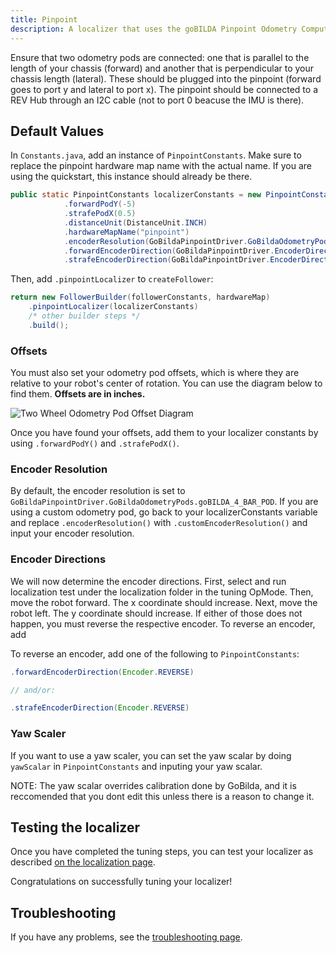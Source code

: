 ```yaml
---
title: Pinpoint
description: A localizer that uses the goBILDA Pinpoint Odometry Computer
---
```


<Callout title="Prerequisites" type="info">
  Ensure that two odometry pods are connected: one that is parallel to the length
  of your chassis (forward) and another that is perpendicular to your chassis length (lateral). These should be plugged 
  into the pinpoint (forward goes to port y and lateral to port x). The pinpoint should be connected 
  to a REV Hub through an I2C cable (not to port 0 beacuse the IMU is there).
</Callout>

## Default Values
In `Constants.java`, add an instance of `PinpointConstants`. Make sure to replace the pinpoint hardware map name
with the actual name. If you are using the quickstart, this instance should already be there.

```java title="Constants.java"
public static PinpointConstants localizerConstants = new PinpointConstants()
            .forwardPodY(-5)
            .strafePodX(0.5)
            .distanceUnit(DistanceUnit.INCH)
            .hardwareMapName("pinpoint")
            .encoderResolution(GoBildaPinpointDriver.GoBildaOdometryPods.goBILDA_4_BAR_POD)
            .forwardEncoderDirection(GoBildaPinpointDriver.EncoderDirection.FORWARD)
            .strafeEncoderDirection(GoBildaPinpointDriver.EncoderDirection.FORWARD);
```

Then, add `.pinpointLocalizer` to `createFollower`:

```java title="Constants.java"
return new FollowerBuilder(followerConstants, hardwareMap)
    .pinpointLocalizer(localizerConstants)
    /* other builder steps */
    .build();
```

### Offsets

You must also set your odometry pod offsets, which is where they are
relative to your robot's center of rotation. You can use the diagram below
to find them. **Offsets are in inches.**

![Two Wheel Odometry Pod Offset Diagram](/docs/odometry.png)

Once you have found your offsets, add them to your localizer constants by
using `.forwardPodY()` and `.strafePodX()`.

### Encoder Resolution

By default, the encoder resolution is set to `GoBildaPinpointDriver.GoBildaOdometryPods.goBILDA_4_BAR_POD`. If you are 
using a custom odometry pod, go back to your localizerConstants variable and replace `.encoderResolution()` with
`.customEncoderResolution()` and input your encoder resolution.

### Encoder Directions

We will now determine the encoder directions. First, select and run
localization test under the localization folder in the tuning OpMode. Then,
move the robot forward. The x coordinate should increase. Next, move the
robot left. The y coordinate should increase. If either of those does not
happen, you must reverse the respective encoder. To reverse an encoder, add

To reverse an encoder, add one of the following to `PinpointConstants`:

```java title="Constants.java"
.forwardEncoderDirection(Encoder.REVERSE)

// and/or:

.strafeEncoderDirection(Encoder.REVERSE)
```

### Yaw Scaler
If you want to use a yaw scaler, you can set the yaw scalar by doing `yawScalar` in `PinpointConstants` and inputing
your yaw scalar.

NOTE: The yaw scalar overrides calibration done by GoBilda, and it is reccomended that you dont edit this unless
there is a reason to change it.

## Testing the localizer

Once you have completed the tuning steps, you can test your localizer as
described
[on the localization page](/docs/pathing/tuning/localization#localization-test).

Congratulations on successfully tuning your localizer!

## Troubleshooting

If you have any problems, see the [troubleshooting page](/docs/pathing/tuning/troubleshooting).